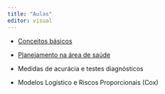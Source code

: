 ```yaml
---
title: "Aulas"
editor: visual
---
```


-   [Conceitos básicos](aulas/Conceitos%20básicos/index.html "Conceitos básicos"){aria-label="Conceitos básicos"}

-   [Planejamento na área de saúde](aulas/Planejamento/index.html "Lab slides"){aria-label="Lab 0 slides"}

-   Medidas de acurácia e testes diagnósticos

-   Modelos Logístico e Riscos Proporcionais (Cox)
